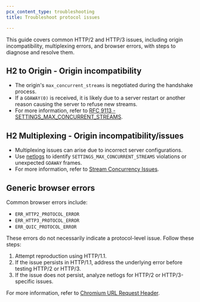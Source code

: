 ```yaml
---
pcx_content_type: troubleshooting
title: Troubleshoot protocol issues

---
```


This guide covers common HTTP/2 and HTTP/3 issues, including origin incompatibility, multiplexing errors, and browser errors, with steps to diagnose and resolve them.

## H2 to Origin - Origin incompatibility

- The origin's `max_concurrent_streams` is negotiated during the handshake process. 
- If a `GOAWAY(0)` is received, it is likely due to a server restart or another reason causing the server to refuse new streams.
- For more information, refer to [RFC 9113 - SETTINGS_MAX_CONCURRENT_STREAMS](https://datatracker.ietf.org/doc/html/rfc9113).

## H2 Multiplexing - Origin incompatibility/issues

- Multiplexing issues can arise due to incorrect server configurations. 
- Use [netlogs](https://www.chromium.org/developers/design-documents/network-stack/netlog/) to identify `SETTINGS_MAX_CONCURRENT_STREAMS` violations or unexpected `GOAWAY` frames.
- For more information, refer to [Stream Concurrency Issues](https://datatracker.ietf.org/doc/html/rfc9113#name-stream-concurrency).

## Generic browser errors 

Common browser errors include:

- `ERR_HTTP2_PROTOCOL_ERROR`
- `ERR_HTTP3_PROTOCOL_ERROR`
- `ERR_QUIC_PROTOCOL_ERROR`

These errors do not necessarily indicate a protocol-level issue. Follow these steps:

1. Attempt reproduction using HTTP/1.1.
2. If the issue persists in HTTP/1.1, address the underlying error before testing HTTP/2 or HTTP/3.
3. If the issue does not persist, analyze netlogs for HTTP/2 or HTTP/3-specific issues.

For more information, refer to [Chromium URL Request Header](https://chromium.googlesource.com/chromium/src/+/HEAD/net/url_request/url_request.h).
